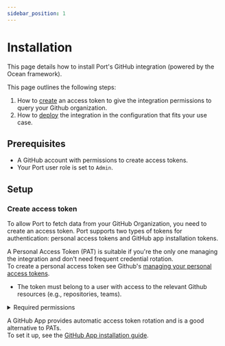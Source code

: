 ```yaml
---
sidebar_position: 1
---
```



# Installation

This page details how to install Port's GitHub integration (powered by the Ocean framework).

This page outlines the following steps:

1. How to [create](#create-access-token) an access token to give the integration permissions to query your Github organization.
2. How to [deploy](#deploy-the-integration) the integration in the configuration that fits your use case.

## Prerequisites

- A GitHub account with permissions to create access tokens.
- Your Port user role is set to `Admin`.

## Setup

### Create access token

To allow Port to fetch data from your GitHub Organization, you need to create an access token. Port supports two types of tokens for authentication: personal access tokens and GitHub app installation tokens.

<Tabs>
<TabItem value="pat" label="Personal Access Token (PAT)">

A Personal Access Token (PAT) is suitable if you're the only one managing the integration and don't need frequent credential rotation.  
To create a personal access token see Github's [managing your personal access tokens](https://docs.github.com/en/authentication/keeping-your-account-and-data-secure/managing-your-personal-access-tokens).

- The token must belong to a user with access to the relevant Github resources (e.g., repositories, teams).

<details>
  <summary>Required permissions</summary>

  These are the necessary permissions if you're creating a fine-grained PAT.

  **Repository permissions:**
  - **Content**: Readonly (For reading files)
  - **Metadata**: Readonly
  - **Pull Requests**: Readonly
  - **Issues**: Readonly
  - **Administration:** Readonly (for syncing github teams and collaborators)
  
  **Organization permissions:**
  - **Members**: Readonly(for syncing users)
  - **Webhooks**: Read and Write (for managing webhook)


:::note Default permissions
You will be prompted to confirm the above listed permissions when creating a personal access token.

Permissions can be given to selected repositories in your organization, or to all repositories.   
You can reconfigure the permission at any time, giving it access to new repositories, or removing access.

:::
</details>

</TabItem>
<TabItem value="github-app" label="GitHub App">

A GitHub App provides automatic access token rotation and is a good alternative to PATs.  
To set it up, see the [GitHub App installation guide](./github-app.mdx).

</TabItem>
</Tabs>

<InstallMethods setupName="classic" />
